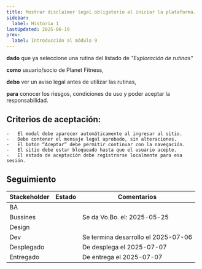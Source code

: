 ```yaml
---
title: Mostrar disclaimer legal obligatorio al iniciar la plataforma.
sidebar:
  label: Historia 1
lastUpdated: 2025-06-19
prev:
  label: Introducción al módulo 9
---
```



**dado** que ya seleccione una rutina del listado de _"Exploración de rutinas"_

**como** usuario/socio de Planet Fitness,

**debo** ver un aviso legal antes de utilizar las rutinas,

**para** conocer los riesgos, condiciones de uso y poder aceptar la responsabilidad.

## Criterios de aceptación:
	-	El modal debe aparecer automáticamente al ingresar al sitio.
	-	Debe contener el mensaje legal aprobado, sin alteraciones.
	-	El botón “Aceptar” debe permitir continuar con la navegación.
	-	El sitio debe estar bloqueado hasta que el usuario acepte.
	-	El estado de aceptación debe registrarse localmente para esa sesión.

## Seguimiento


| Stackeholder |                     Estado                    |             Comentarios             |
|--------------|-----------------------------------------------|------------------------------------ |
| BA           | <Badge text="Done" variant="success" />       |                                     |
| Bussines     | <Badge text="Done" variant="success" />       | Se da Vo.Bo. el: 2025-05-25         |
| Design       | <Badge text="Done" variant="success" />       |                                     |
| Dev          | <Badge text="Done" variant="success" />       | Se termina desarrollo el 2025-07-06 |
| Desplegado   | <Badge text="Done" variant="success" />       | De desplega el 2025-07-07           |
| Entregado    | <Badge text="Done" variant="success" />       | De entrega el 2025-07-07            |



